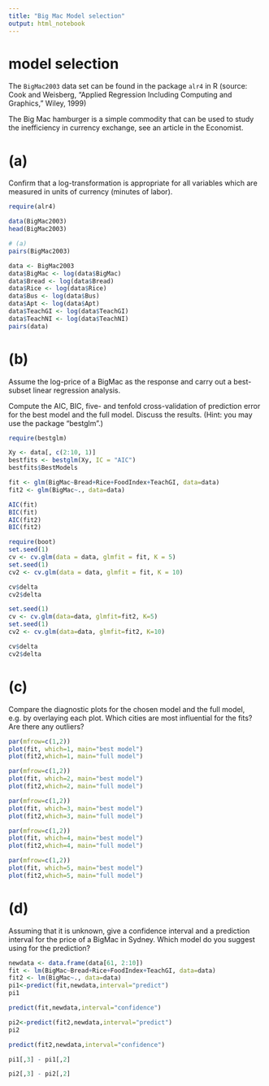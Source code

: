 ```yaml
---
title: "Big Mac Model selection"
output: html_notebook
---
```

# model selection
The `BigMac2003` data set can be found in the package `alr4` in R (source: Cook and Weisberg, “Applied Regression Including Computing and Graphics,” Wiley, 1999)

The Big Mac hamburger is a simple commodity that can be used to study the inefficiency in currency exchange, see an article in the Economist.

# (a)
Confirm that a log-transformation is appropriate for all variables which are measured in units of currency (minutes of labor).


```r
require(alr4)

data(BigMac2003)
head(BigMac2003)

# (a)
pairs(BigMac2003)

data <- BigMac2003
data$BigMac <- log(data$BigMac)
data$Bread <- log(data$Bread)
data$Rice <- log(data$Rice)
data$Bus <- log(data$Bus)
data$Apt <- log(data$Apt)
data$TeachGI <- log(data$TeachGI)
data$TeachNI <- log(data$TeachNI)
pairs(data)
```

# (b)
Assume the log-price of a BigMac as the response and carry out a best-subset linear regression analysis.

Compute the AIC, BIC, five- and tenfold cross-validation of prediction error for the best model and the full model. Discuss the results. (Hint: you may use the package "bestglm".)

```r
require(bestglm)

Xy <- data[, c(2:10, 1)]
bestfits <- bestglm(Xy, IC = "AIC")
bestfits$BestModels

fit <- glm(BigMac~Bread+Rice+FoodIndex+TeachGI, data=data)
fit2 <- glm(BigMac~., data=data)

AIC(fit)
BIC(fit)
AIC(fit2)
BIC(fit2)

require(boot)
set.seed(1)
cv <- cv.glm(data = data, glmfit = fit, K = 5)
set.seed(1)
cv2 <- cv.glm(data = data, glmfit = fit, K = 10)

cv$delta
cv2$delta

set.seed(1)
cv <- cv.glm(data=data, glmfit=fit2, K=5)
set.seed(1)
cv2 <- cv.glm(data=data, glmfit=fit2, K=10)

cv$delta
cv2$delta
```


# (c)
Compare the diagnostic plots for the chosen model and the full model, e.g. by overlaying each plot. Which cities are most influential for the fits? Are there any outliers?

```r
par(mfrow=c(1,2))
plot(fit, which=1, main="best model")
plot(fit2,which=1, main="full model")

par(mfrow=c(1,2))
plot(fit, which=2, main="best model")
plot(fit2,which=2, main="full model")

par(mfrow=c(1,2))
plot(fit, which=3, main="best model")
plot(fit2,which=3, main="full model")

par(mfrow=c(1,2))
plot(fit, which=4, main="best model")
plot(fit2,which=4, main="full model")

par(mfrow=c(1,2))
plot(fit, which=5, main="best model")
plot(fit2,which=5, main="full model")
```

# (d)
Assuming that it is unknown, give a confidence interval and a prediction interval for the price of a BigMac in Sydney. Which model do you suggest using for the prediction?

```r
newdata <- data.frame(data[61, 2:10])
fit <- lm(BigMac~Bread+Rice+FoodIndex+TeachGI, data=data)
fit2 <- lm(BigMac~., data=data)
pi1<-predict(fit,newdata,interval="predict")
pi1

predict(fit,newdata,interval="confidence")

pi2<-predict(fit2,newdata,interval="predict")
pi2

predict(fit2,newdata,interval="confidence")

pi1[,3] - pi1[,2]

pi2[,3] - pi2[,2]
```

